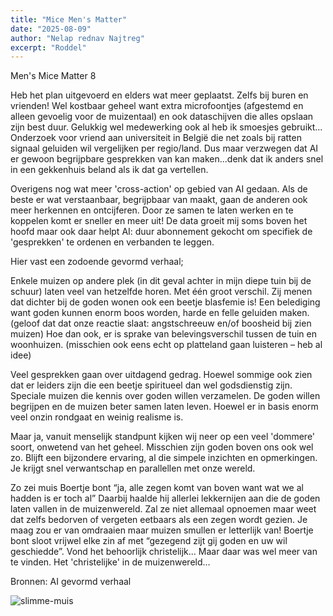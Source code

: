 ```yaml
---
title: "Mice Men's Matter"
date: "2025-08-09"
author: "Nelap rednav Najtreg"
excerpt: "Roddel"
---
```


Men's Mice Matter 8

Heb het plan uitgevoerd en elders wat meer geplaatst. Zelfs bij buren en vrienden!
Wel kostbaar geheel want extra microfoontjes (afgestemd en alleen gevoelig voor de muizentaal) en ook dataschijven die alles opslaan zijn best duur. 
Gelukkig wel medewerking ook al heb ik smoesjes gebruikt...
Onderzoek voor vriend aan universiteit in België die net zoals bij ratten signaal geluiden wil vergelijken per regio/land.
Dus maar verzwegen dat AI er gewoon begrijpbare gesprekken van kan maken...denk dat ik anders snel in een gekkenhuis beland als ik dat ga vertellen.

Overigens nog wat meer 'cross-action' op gebied van AI gedaan. 
Als de beste er wat verstaanbaar, begrijpbaar van maakt, gaan de anderen ook meer herkennen en ontcijferen. 
Door ze samen te laten werken en te koppelen komt er sneller en meer uit!
De data groeit mij soms boven het hoofd maar ook daar helpt AI: duur abonnement gekocht om specifiek de 'gesprekken' te ordenen en verbanden te leggen.

Hier vast een zodoende gevormd verhaal;

Enkele muizen op andere plek (in dit geval achter in mijn diepe tuin bij de schuur) laten veel van hetzelfde horen. 
Met één groot verschil. 
Zij menen dat dichter bij de goden wonen ook een beetje blasfemie is! 
Een belediging want goden kunnen enorm boos worden, harde en felle geluiden maken. (geloof dat dat onze reactie slaat: angstschreeuw en/of boosheid bij zien muizen) 
Hoe dan ook, er is sprake van belevingsverschil tussen de tuin en woonhuizen. (misschien ook eens echt op platteland gaan luisteren – heb al idee)

Veel gesprekken gaan over uitdagend gedrag. Hoewel sommige ook zien dat er leiders zijn die een beetje spiritueel dan wel godsdienstig zijn. 
Speciale muizen die kennis over goden willen verzamelen. De goden willen begrijpen en de muizen beter samen laten leven. 
Hoewel er in basis enorm veel onzin rondgaat en weinig realisme is. 

Maar ja, vanuit menselijk standpunt kijken wij neer op een veel 'dommere' soort, onwetend van het geheel. 
Misschien zijn goden boven ons ook wel zo.
Blijft een bijzondere ervaring, al die simpele inzichten en opmerkingen. Je krijgt snel verwantschap en parallellen met onze wereld.

Zo zei muis Boertje bont “ja, alle zegen komt van boven want wat we al hadden is er toch al” 
Daarbij haalde hij allerlei lekkernijen aan die de goden laten vallen in de muizenwereld.
Zal ze niet allemaal opnoemen maar weet dat zelfs bedorven of vergeten eetbaars als een zegen wordt gezien. 
Je maag zou er van omdraaien maar muizen smullen er letterlijk van!
Boertje bont sloot vrijwel elke zin af met “gezegend zijt gij goden en uw wil geschiedde”.
Vond het behoorlijk christelijk... Maar daar was wel meer van te vinden. Het 'christelijke' in de muizenwereld...

Bronnen: AI gevormd verhaal

![slimme-muis](/1muis-smart79.jpg)
